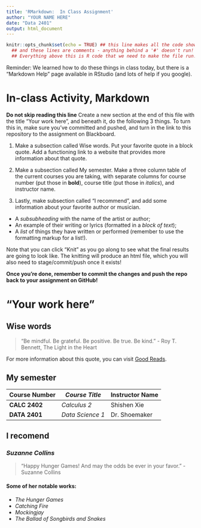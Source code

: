 ```yaml
---
title: 'RMarkdown:  In Class Assignment'
author: "YOUR NAME HERE"
date: "Data 2401"
output: html_document
---
```



```r
knitr::opts_chunk$set(echo = TRUE) ## this line makes all the code show! 
  ## and these lines are comments - anything behind a '#' doesn't run!
  ## Everything above this is R code that we need to make the file run! We'll discuss it next class.
```


Reminder: We learned how to do these things in class today, but there is a "Markdown Help" page available in RStudio (and lots of help if you google). 


# In-class Activity, Markdown

**Do not skip reading this line** Create a new section at the end of this file with the title "Your work here", and beneath it, do the following 3 things. To turn this in, make sure you've committed and pushed, and turn in the link to this repository to the assignment on Blackboard.  

1. Make a subsection called Wise words. Put your favorite quote in a block quote. Add a functioning link to a website that provides more information about that quote.

2. Make a subsection called My semester. Make a three column table of the current courses you are taking, with separate columns for course number (put those in __bold__), course title (put those in _italics_), and instructor name.

3. Lastly, make subsection called "I recommend", and add some information about your favorite author or musician.

- A _subsubheading_ with the name of the artist or author;    
- An example of their writing or lyrics (formatted in a *block of text*);   
- A _list_ of things they have written or performed (remember to use the formatting markup for a list!).     


Note that you can click "Knit" as you go along to see what the final results are going to look like. The knitting will produce an html file, which you will also need to stage/commit/push once it exists! 

**Once you're done, remember to commit the changes and push the repo back to your assignment on GitHub!**
 

# "Your work here"

## Wise words
 
 > "Be mindful. Be grateful. Be positive. Be true. Be kind."
 > - Roy T. Bennett, The Light in the Heart
 
 For more information about this quote, you can visit [Good Reads](https://www.goodreads.com/author/show/15042371.Roy_T_Bennett). 
 
## My semester
 
| __Course Number__ | _Course Title_ | Instructor Name |
|----------------|-------------|---------------|
| __CALC 2402__ | _Calculus 2_ | Shishen Xie |
| __DATA 2401__ | _Data Science 1_ | Dr. Shoemaker |

## I recomend

### _Suzanne Collins_

> "Happy Hunger Games! And may the odds be ever in your favor."
> - Suzanne Collins

#### Some of her notable works:
- _The Hunger Games_
- _Catching Fire_
- _Mockingjay_
- _The Ballad of Songbirds and Snakes_
 
 
